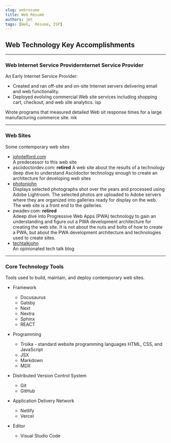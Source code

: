 ```yaml
---
slug: webresume
title: Web Résumé
authors: jmt
tags: [Web,  Résumé, ISP]
---
```


## Web Technology Key Accomplishments

---

### Web Internet Service Providernternet Service Provider

An Early Internet Service Provider:

- Created and ran off-site and on-site Internet servers delivering email and web functionality.
- Deployed evolving commercial Web site services including shopping cart, checkout, and web site analytics. isp

Wrote programs that measured detailed Web sit response times for a large manufacturing commerce site. nik

---

<!--truncate-->

### Web Sites

Some contemporary web sites

- [johntelford.com](https://johntelford.com)   
  A predecessor to this web site
- asciidoctordev.com: **retired** 
  A web site about the results of a technology deep dive to understand Asciidoctor technology enough to create an architecture for developing web sites
- [photonjohn](https://photonjohn.com)  
  Displays selected photographs shot over the years and processed using Adobe Lightroom. The selected photos are uploaded to Adobe servers where they are organized into galleries ready for display on the web. The web site is a front end to the galleries.
- pwadev.com: **retired**   
  Adeep dive into Progressive Web Apps (PWA) technology to gain an understanding and figure out a PWA development architecture for creating the web site. It is not about the nuts and bolts of how to create a PWA, but about the PWA development architecture and technologies used to create sites.
- [techtalkjohn](https://techtalkjohnblog.pages.dev)  
  An opinionated tech talk blog

---

### Core Technology Tools

Tools used to build, maintain, and deploy contemporary web sites.

- Framework

	- Docusaurus
  - Gatsby
  - Next
  - Nextra
  - Sphinx
  - REACT

- Programming

  - Troika - standard website programming languages HTML, CSS, and JavaScript
  - JSX
  - Markdown
  - MDX

- Distributed Version Control System

  - Git
  - GitHub

- Application Delivery Network

  - Netlify
  - Vercel

- Editor
  - Visual Studio Code

